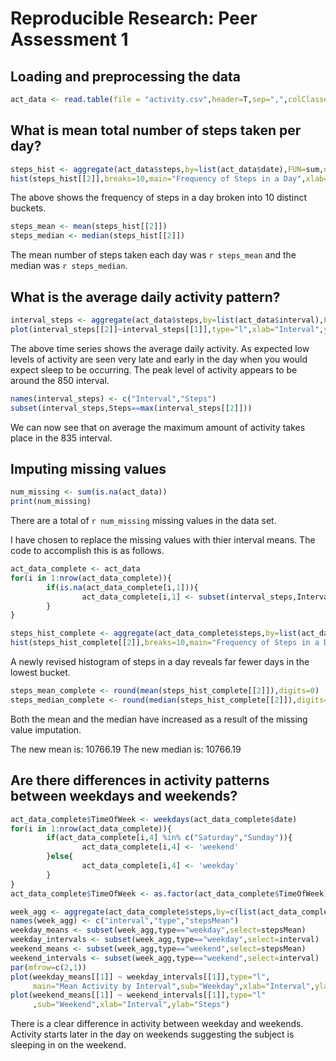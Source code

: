 # Reproducible Research: Peer Assessment 1


## Loading and preprocessing the data
```r
act_data <- read.table(file = "activity.csv",header=T,sep=",",colClasses=c("integer","Date","integer"))
```


## What is mean total number of steps taken per day?

```r
steps_hist <- aggregate(act_data$steps,by=list(act_data$date),FUN=sum,na.rm=T)
hist(steps_hist[[2]],breaks=10,main="Frequency of Steps in a Day",xlab="Number of Steps")
```

The above shows the frequency of steps in a day broken into 10 distinct buckets.



```r
steps_mean <- mean(steps_hist[[2]])
steps_median <- median(steps_hist[[2]])
```

The mean number of steps taken each day was `r steps_mean` and the median was `r steps_median`.

## What is the average daily activity pattern?

```r
interval_steps <- aggregate(act_data$steps,by=list(act_data$interval),FUN=mean,na.rm=T)
plot(interval_steps[[2]]~interval_steps[[1]],type="l",xlab="Interval",ylab="Average # of Steps",main="Average Daily Activity")
```

The above time series shows the average daily activity.  As expected low levels of activity are seen very late and early in the day when you would expect sleep to be occurring.  The peak level of activity appears to be around the 850 interval.

```r
names(interval_steps) <- c("Interval","Steps")
subset(interval_steps,Steps==max(interval_steps[[2]]))
```

We can now see that on average the maximum amount of activity takes place in the 835 interval.

## Imputing missing values

```r
num_missing <- sum(is.na(act_data))
print(num_missing)
```

There are a total of `r num_missing` missing values in the data set.

I have chosen to replace the missing values with thier interval means.  The code to accomplish this is as follows.

```r
act_data_complete <- act_data
for(i in 1:nrow(act_data_complete)){
        if(is.na(act_data_complete[i,1])){
                act_data_complete[i,1] <- subset(interval_steps,Interval == act_data_complete[i,3],Steps)
        }
}
```



```r
steps_hist_complete <- aggregate(act_data_complete$steps,by=list(act_data_complete$date),FUN=sum,na.rm=T)
hist(steps_hist_complete[[2]],breaks=10,main="Frequency of Steps in a Day",xlab="Number of Steps")
```

A newly revised histogram of steps in a day reveals far fewer days in the lowest bucket.


```r
steps_mean_complete <- round(mean(steps_hist_complete[[2]]),digits=0)
steps_median_complete <- round(median(steps_hist_complete[[2]]),digits=0)
```

Both the mean and the median have increased as a result of the missing value imputation.

The new mean is: 10766.19
The new median is: 10766.19


## Are there differences in activity patterns between weekdays and weekends?

```r
act_data_complete$TimeOfWeek <- weekdays(act_data_complete$date)
for(i in 1:nrow(act_data_complete)){
        if(act_data_complete[i,4] %in% c("Saturday","Sunday")){
                act_data_complete[i,4] <- 'weekend'
        }else{
                act_data_complete[i,4] <- 'weekday'
        }
}
act_data_complete$TimeOfWeek <- as.factor(act_data_complete$TimeOfWeek)
```

```r
week_agg <- aggregate(act_data_complete$steps,by=c(list(act_data_complete$interval),list(act_data_complete$TimeOfWeek)),FUN=mean,na.rm=T)
names(week_agg) <- c("interval","type","stepsMean")
weekday_means <- subset(week_agg,type=="weekday",select=stepsMean)
weekday_intervals <- subset(week_agg,type=="weekday",select=interval)
weekend_means <- subset(week_agg,type=="weekend",select=stepsMean)
weekend_intervals <- subset(week_agg,type=="weekend",select=interval)
par(mfrow=c(2,1))
plot(weekday_means[[1]] ~ weekday_intervals[[1]],type="l",
     main="Mean Activity by Interval",sub="Weekday",xlab="Interval",ylab="Steps")
plot(weekend_means[[1]] ~ weekend_intervals[[1]],type="l" 
     ,sub="Weekend",xlab="Interval",ylab="Steps")
```

There is a clear difference in activity between weekday and weekends.  Activity starts later in the day on weekends suggesting the subject is sleeping in on the weekend.

